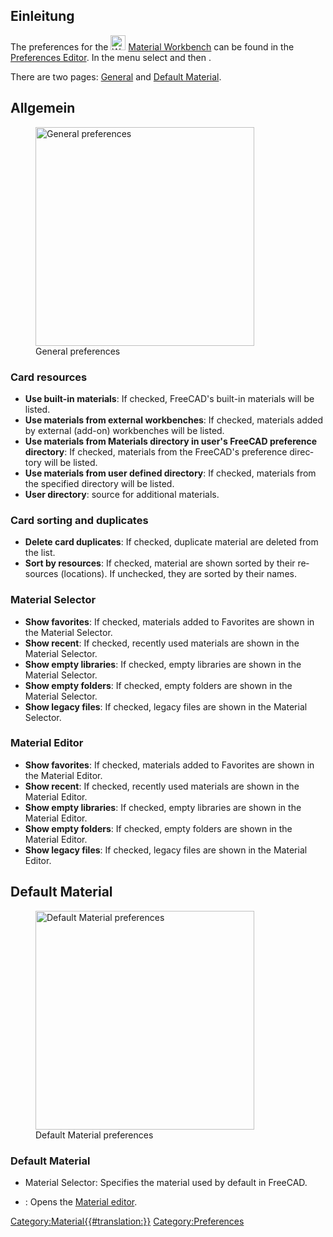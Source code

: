 <languages/>

{{Docnav
|
|
|[[Material_Workbench/de|Arbeitsbereich Material]]
|IconL=
|IconR=
|IconC=Workbench_Material.svg
}}

{{TOCright}}

<span id="Introduction"></span>
== Einleitung ==

<div lang="en" dir="ltr" class="mw-content-ltr">
The preferences for the [[Image:Workbench_Material.svg|24px]] [[Material_Workbench|Material Workbench]] can be found in the [[Preferences Editor|Preferences Editor]]. In the menu select {{MenuCommand|Edit → Preferences...}} and then {{MenuCommand|[[Image:Workbench_Material.svg|16px]] Material}}.
</div>

<div lang="en" dir="ltr" class="mw-content-ltr">
There are two pages: [[#General|General]] and [[#Default Material|Default Material]].
</div>

<span id="General"></span>
== Allgemein ==

<div lang="en" dir="ltr" class="mw-content-ltr">
[[Image:Preferences_Material_Page_General.png|thumb|350px|General preferences]]
</div>

<div lang="en" dir="ltr" class="mw-content-ltr">
===Card resources===
</div>

<div lang="en" dir="ltr" class="mw-content-ltr">
* '''Use built-in materials''': If checked, FreeCAD's built-in materials will be listed.
* '''Use materials from external workbenches''': If checked, materials added by external (add-on) workbenches will be listed.
* '''Use materials from Materials directory in user's FreeCAD preference directory''': If checked, materials from the FreeCAD's preference directory will be listed.
* '''Use materials from user defined directory''': If checked, materials from the specified directory will be listed.
* '''User directory''': source for additional materials.
</div>

<div lang="en" dir="ltr" class="mw-content-ltr">
===Card sorting and duplicates===
</div>

<div lang="en" dir="ltr" class="mw-content-ltr">
* '''Delete card duplicates''': If checked, duplicate material are deleted from the list.
* '''Sort by resources''': If checked, material are shown sorted by their resources (locations). If unchecked, they are sorted by their names.
</div>

<div lang="en" dir="ltr" class="mw-content-ltr">
===Material Selector===
</div>

<div lang="en" dir="ltr" class="mw-content-ltr">
* '''Show favorites''': If checked, materials added to Favorites are shown in the Material Selector.
* '''Show recent''': If checked, recently used materials are shown in the Material Selector.
* '''Show empty libraries''': If checked, empty libraries are shown in the Material Selector.
* '''Show empty folders''': If checked, empty folders are shown in the Material Selector.
* '''Show legacy files''': If checked, legacy files are shown in the Material Selector.
</div>

<div lang="en" dir="ltr" class="mw-content-ltr">
===Material Editor===
</div>

<div lang="en" dir="ltr" class="mw-content-ltr">
* '''Show favorites''': If checked, materials added to Favorites are shown in the Material Editor.
* '''Show recent''': If checked, recently used materials are shown in the Material Editor.
* '''Show empty libraries''': If checked, empty libraries are shown in the Material Editor.
* '''Show empty folders''': If checked, empty folders are shown in the Material Editor.
* '''Show legacy files''': If checked, legacy files are shown in the Material Editor.
</div>

<div lang="en" dir="ltr" class="mw-content-ltr">
== Default Material ==
</div>

<div lang="en" dir="ltr" class="mw-content-ltr">
[[Image:Preferences_Material_Page_Default_Material.png|thumb|350px|Default Material preferences]]
</div>

<div lang="en" dir="ltr" class="mw-content-ltr">
===Default Material===
</div>

<div lang="en" dir="ltr" class="mw-content-ltr">
* Material Selector: Specifies the material used by default in FreeCAD. 
* {{Button|Launch editor}}: Opens the [[Material_Edit|Material editor]].
</div>


<div lang="en" dir="ltr" class="mw-content-ltr">
{{Docnav
|
|
|[[Material_Workbench|Material]]
|IconL=
|IconR=
|IconC=Workbench_Material.svg
}}
</div>

[[Category:Material{{#translation:}}]]
{{Userdocnavi}}
[[Category:Preferences]]